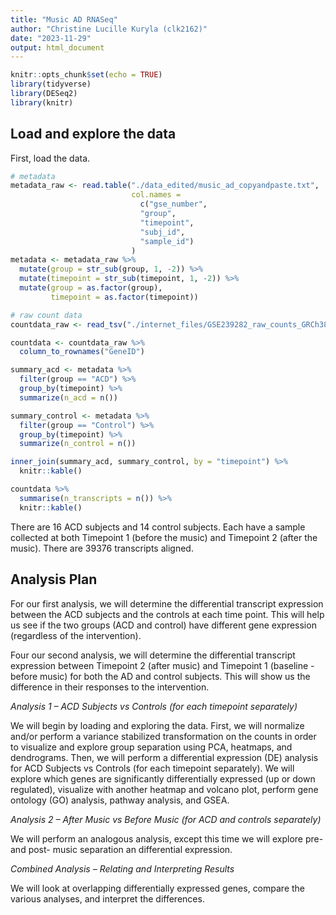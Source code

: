 ```yaml
---
title: "Music AD RNASeq"
author: "Christine Lucille Kuryla (clk2162)"
date: "2023-11-29"
output: html_document
---
```


```r
knitr::opts_chunk$set(echo = TRUE)
library(tidyverse)
library(DESeq2)
library(knitr)
```

## Load and explore the data

First, load the data. 

```r

# metadata
metadata_raw <- read.table("./data_edited/music_ad_copyandpaste.txt",
                           col.names = 
                             c("gse_number",
                             "group",
                             "timepoint",
                             "subj_id",
                             "sample_id")
                           ) 
metadata <- metadata_raw %>% 
  mutate(group = str_sub(group, 1, -2)) %>% 
  mutate(timepoint = str_sub(timepoint, 1, -2)) %>% 
  mutate(group = as.factor(group),
         timepoint = as.factor(timepoint))

# raw count data
countdata_raw <- read_tsv("./internet_files/GSE239282_raw_counts_GRCh38.p13_NCBI.tsv") 

countdata <- countdata_raw %>% 
  column_to_rownames("GeneID")


```

```r

summary_acd <- metadata %>% 
  filter(group == "ACD") %>% 
  group_by(timepoint) %>% 
  summarize(n_acd = n())

summary_control <- metadata %>% 
  filter(group == "Control") %>% 
  group_by(timepoint) %>% 
  summarize(n_control = n())

inner_join(summary_acd, summary_control, by = "timepoint") %>% 
  knitr::kable()

countdata %>% 
  summarise(n_transcripts = n()) %>% 
  knitr::kable()

```

There are 16 ACD subjects and 14 control subjects. Each have a sample collected at both Timepoint 1 (before the music) and Timepoint 2 (after the music). There are 39376 transcripts aligned. 

## Analysis Plan

For our first analysis, we will determine the differential transcript expression between the ACD subjects and the controls at each time point. This will help us see if the two groups (ACD and control) have different gene expression (regardless of the intervention). 

Four our second analysis, we will determine the differential transcript expression between Timepoint 2 (after music) and Timepoint 1 (baseline - before music) for both the AD and control subjects. This will show us the difference in their responses to the intervention. 

*Analysis 1 -- ACD Subjects vs Controls (for each timepoint separately)*

We will begin by loading and exploring the data. First, we will normalize and/or perform a variance stabilized transformation on the counts in order to visualize and explore group separation using PCA, heatmaps, and dendrograms. Then, we will perform a differential expression (DE) analysis for ACD Subjects vs Controls (for each timepoint separately). We will explore which genes are significantly differentially expressed (up or down regulated), visualize with another heatmap and volcano plot, perform gene ontology (GO) analysis, pathway analysis, and GSEA.

*Analysis 2 -- After Music vs Before Music (for ACD and controls separately)*

We will perform an analogous analysis, except this time we will explore pre- and post- music separation an differential expression. 

*Combined Analysis -- Relating and Interpreting Results*

We will look at overlapping differentially expressed genes, compare the various analyses, and interpret the differences.



